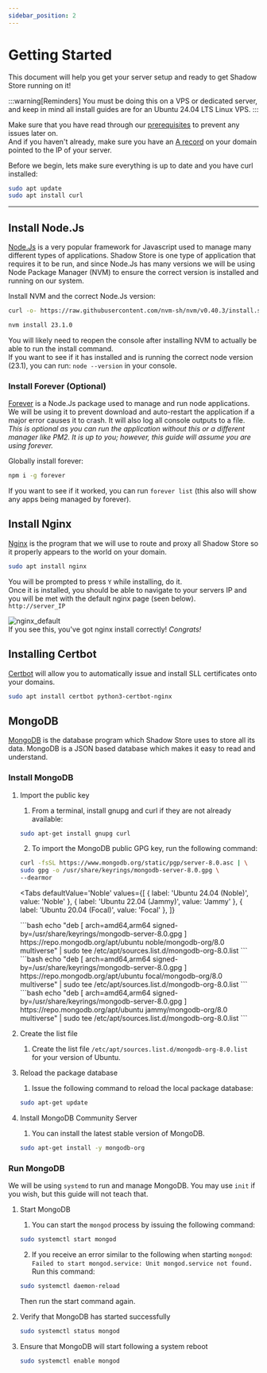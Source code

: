 ```yaml
---
sidebar_position: 2
---
```


# Getting Started


This document will help you get your server setup and ready to get Shadow Store running on it!

:::warning[Reminders]
You must be doing this on a VPS or dedicated server, and keep in mind all install guides are for an Ubuntu 24.04 LTS Linux VPS.
:::

Make sure that you have read through our [prerequisites](/docs/shadowStore-install/prerequisites) to prevent any issues later on.\
And if you haven't already, make sure you have an [A record](https://www.cloudflare.com/learning/dns/dns-records/dns-a-record/) on your domain pointed to the IP of your server.

Before we begin, lets make sure everything is up to date and you have curl installed:

```bash
sudo apt update
sudo apt install curl
```

---

## Install Node.Js

[Node.Js](https://nodejs.org) is a very popular framework for Javascript used to manage many different types of applications. Shadow Store is one type of application that requires it to be run, and since Node.Js has many versions we will be using Node Package Manager (NVM) to ensure the correct version is installed and running on our system.

Install NVM and the correct Node.Js version:

```bash
curl -o- https://raw.githubusercontent.com/nvm-sh/nvm/v0.40.3/install.sh | bash

nvm install 23.1.0
```

You will likely need to reopen the console after installing NVM to actually be able to run the install command.\
If you want to see if it has installed and is running the correct node version (23.1), you can run: `node --version` in your console.

### Install Forever (Optional)

[Forever](https://www.npmjs.com/package/forever) is a Node.Js package used to manage and run node applications. We will be using it to prevent download and auto-restart the application if a major error causes it to crash. It will also log all console outputs to a file.\
_This is optional as you can run the application without this or a different manager like PM2. It is up to you; however, this guide will assume you are using forever._

Globally install forever:

```bash
npm i -g forever
```

If you want to see if it worked, you can run `forever list` (this also will show any apps being managed by forever).

## Install Nginx

[Nginx](https://nginx.org/) is the program that we will use to route and proxy all Shadow Store so it properly appears to the world on your domain.

```bash
sudo apt install nginx
```

You will be prompted to press `Y` while installing, do it.\
Once it is installed, you should be able to navigate to your servers IP and you will be met with the default nginx page (seen below).\
`http://server_IP`

![nginx_default](https://shadowdevs.com/img/showcase/nginx_default.png)\
If you see this, you've got nginx install correctly! _Congrats!_

## Installing Certbot

[Certbot](https://certbot.eff.org/) will allow you to automatically issue and install SLL certificates onto your domains.

```bash
sudo apt install certbot python3-certbot-nginx
```

## MongoDB

[MongoDB](https://www.mongodb.com/) is the database program which Shadow Store uses to store all its data. MongoDB is a JSON based database which makes it easy to read and understand.

### Install MongoDB

1. Import the public key

   1. From a terminal, install gnupg and curl if they are not already available:

   ```bash
   sudo apt-get install gnupg curl
   ```

   2. To import the MongoDB public GPG key, run the following command:

   ```bash
   curl -fsSL https://www.mongodb.org/static/pgp/server-8.0.asc | \
   sudo gpg -o /usr/share/keyrings/mongodb-server-8.0.gpg \
   --dearmor
   ```

   <Tabs
   	defaultValue='Noble'
   	values={[
   		{ label: 'Ubuntu 24.04 (Noble)', value: 'Noble' },
   		{ label: 'Ubuntu 22.04 (Jammy)', value: 'Jammy' },
   		{ label: 'Ubuntu 20.04 (Focal)', value: 'Focal' },
   	]}
   >
   	<TabItem value='Noble'>
   		```bash 
         echo "deb [ arch=amd64,arm64 signed-by=/usr/share/keyrings/mongodb-server-8.0.gpg ] https://repo.mongodb.org/apt/ubuntu noble/mongodb-org/8.0 multiverse" | sudo tee /etc/apt/sources.list.d/mongodb-org-8.0.list
         ```
   	</TabItem>
   	<TabItem value='Focal'>
   		```bash 
         echo "deb [ arch=amd64,arm64 signed-by=/usr/share/keyrings/mongodb-server-8.0.gpg ] https://repo.mongodb.org/apt/ubuntu focal/mongodb-org/8.0 multiverse" | sudo tee /etc/apt/sources.list.d/mongodb-org-8.0.list
         ```
   	</TabItem>
   	<TabItem value='Jammy'>
   		```bash 
         echo "deb [ arch=amd64,arm64 signed-by=/usr/share/keyrings/mongodb-server-8.0.gpg ] https://repo.mongodb.org/apt/ubuntu jammy/mongodb-org/8.0 multiverse" | sudo tee /etc/apt/sources.list.d/mongodb-org-8.0.list
         ```
   	</TabItem>
   </Tabs>

2. Create the list file
   1. Create the list file `/etc/apt/sources.list.d/mongodb-org-8.0.list` for your version of Ubuntu.

3. Reload the package database

   1. Issue the following command to reload the local package database:

   ```bash
   sudo apt-get update
   ```

4. Install MongoDB Community Server
   1. You can install the latest stable version of MongoDB.
   
   ```bash
   sudo apt-get install -y mongodb-org
   ```

### Run MongoDB

We will be using `systemd` to run and manage MongoDB. You may use `init` if you wish, but this guide will not teach that.

1. Start MongoDB
   1. You can start the `mongod` process by issuing the following command:

   ```bash
   sudo systemctl start mongod
   ```
   
   2. If you receive an error similar to the following when starting `mongod`: 
   `Failed to start mongod.service: Unit mongod.service not found.`
   Run this command:

   ```bash
   sudo systemctl daemon-reload
   ```

   Then run the start command again.

2. Verify that MongoDB has started successfully
   
   ```bash
   sudo systemctl status mongod
   ```

3. Ensure that MongoDB will start following a system reboot

   ```bash
   sudo systemctl enable mongod
   ```


